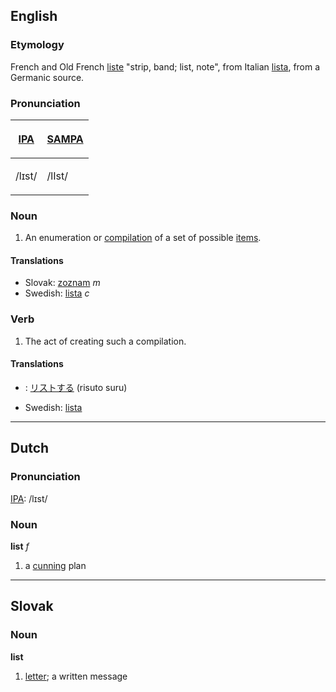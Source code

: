 ==English==
===Etymology===
French and Old French [[liste]] "strip, band; list, note", from Italian [[lista]], from a Germanic source.

===Pronunciation===
{| border=1 cellpadding=5
! [[w:IPA|IPA]] !! [[w:SAMPA|SAMPA]]
|-
| /lɪst/ || /lIst/
|}

===Noun===
#An enumeration or [[compilation]] of a set of possible [[item]]s.

====Translations====

*Slovak: [[zoznam]] ''m''
*Swedish: [[lista]] ''c''

===Verb===
#The act of creating such a compilation.

====Translations====
*{{ja}}: [[リストする]] (risuto suru)
*Swedish: [[lista]]


----

==Dutch==
===Pronunciation===
[[w:IPA|IPA]]: /lɪst/

===Noun===
'''list''' ''f''

# a [[cunning]] plan

----
==Slovak==
===Noun===
'''list'''

# [[letter]]; a written message